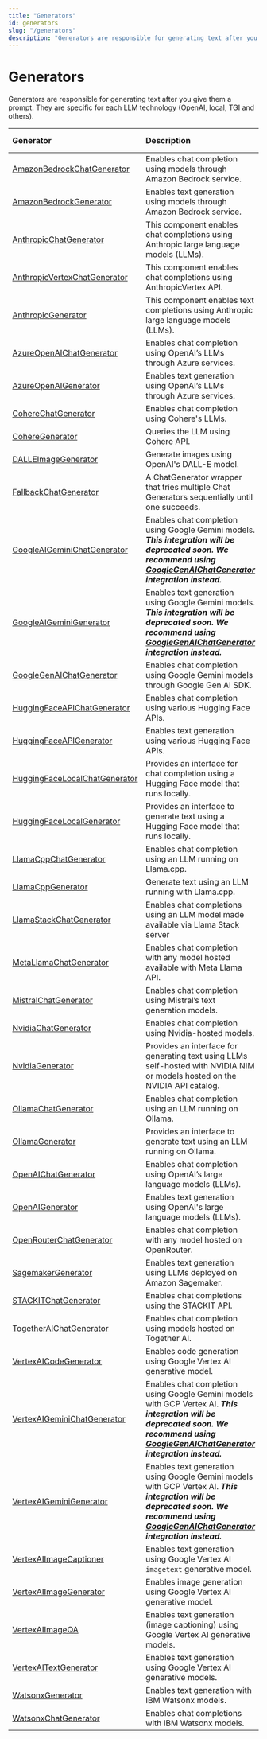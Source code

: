 ```yaml
---
title: "Generators"
id: generators
slug: "/generators"
description: "Generators are responsible for generating text after you give them a prompt. They are specific for each LLM technology (OpenAI, local, TGI and others)."
---
```


# Generators

Generators are responsible for generating text after you give them a prompt. They are specific for each LLM technology (OpenAI, local, TGI and others).

| Generator                                                            | Description                                                                                                                                                                                                              | Streaming Support |
| :------------------------------------------------------------------- | :----------------------------------------------------------------------------------------------------------------------------------------------------------------------------------------------------------------------- | :---------------- |
| [AmazonBedrockChatGenerator](/docs/amazonbedrockchatgenerator)       | Enables chat completion using models through Amazon Bedrock service.                                                                                                                                                     | ✅                 |
| [AmazonBedrockGenerator](/docs/amazonbedrockgenerator)               | Enables text generation using models through Amazon Bedrock service.                                                                                                                                                     | ✅                 |
| [AnthropicChatGenerator](doc:anthropicchatgenerator)                 | This component enables chat completions using Anthropic large language models (LLMs).                                                                                                                                    | ✅                 |
| [AnthropicVertexChatGenerator](doc:anthropicvertexchatgenerator)     | This component enables chat completions using AnthropicVertex API.                                                                                                                                                       | ✅                 |
| [AnthropicGenerator](doc:anthropicgenerator)                         | This component enables text completions using Anthropic large language models (LLMs).                                                                                                                                    | ✅                 |
| [AzureOpenAIChatGenerator](/docs/azureopenaichatgenerator)           | Enables chat completion using OpenAI’s LLMs through Azure services.                                                                                                                                                      | ✅                 |
| [AzureOpenAIGenerator](/docs/azureopenaigenerator)                   | Enables text generation using OpenAI’s LLMs through Azure services.                                                                                                                                                      | ✅                 |
| [CohereChatGenerator](/docs/coherechatgenerator)                     | Enables chat completion using Cohere's LLMs.                                                                                                                                                                             | ✅                 |
| [CohereGenerator](/docs/coheregenerator)                             | Queries the LLM using Cohere API.                                                                                                                                                                                        | ✅                 |
| [DALLEImageGenerator](doc:dalleimagegenerator)                       | Generate images using OpenAI's DALL-E model.                                                                                                                                                                             | ❌                 |
| [FallbackChatGenerator](doc:fallbackchatgenerator)                   | A ChatGenerator wrapper that tries multiple Chat Generators sequentially until one succeeds.                                                                                                                             | ✅                 |
| [GoogleAIGeminiChatGenerator](/docs/googleaigeminichatgenerator)     | Enables chat completion using Google Gemini models. **_This integration will be deprecated soon. We recommend using [GoogleGenAIChatGenerator](doc:googlegenaichatgenerator) integration instead._**                     | ✅                 |
| [GoogleAIGeminiGenerator](/docs/googleaigeminigenerator)             | Enables text generation using Google Gemini models. **_This integration will be deprecated soon. We recommend using [GoogleGenAIChatGenerator](doc:googlegenaichatgenerator)  integration instead._**                    | ✅                 |
| [GoogleGenAIChatGenerator](doc:googlegenaichatgenerator)             | Enables chat completion using Google Gemini models through Google Gen AI SDK.                                                                                                                                            | ✅                 |
| [HuggingFaceAPIChatGenerator](/docs/huggingfaceapichatgenerator)     | Enables chat completion using various Hugging Face APIs.                                                                                                                                                                 | ✅                 |
| [HuggingFaceAPIGenerator](/docs/huggingfaceapigenerator)             | Enables text generation using various Hugging Face APIs.                                                                                                                                                                 | ✅                 |
| [HuggingFaceLocalChatGenerator](/docs/huggingfacelocalchatgenerator) | Provides an interface for chat completion using a Hugging Face model that runs locally.                                                                                                                                  | ✅                 |
| [HuggingFaceLocalGenerator](/docs/huggingfacelocalgenerator)         | Provides an interface to generate text using a Hugging Face model that runs locally.                                                                                                                                     | ✅                 |
| [LlamaCppChatGenerator](doc:llamacppchatgenerator)                   | Enables chat completion using an LLM running on Llama.cpp.                                                                                                                                                               | ❌                 |
| [LlamaCppGenerator](/docs/llamacppgenerator)                         | Generate text using an LLM running with Llama.cpp.                                                                                                                                                                       | ❌                 |
| [LlamaStackChatGenerator](doc:googlegenaichatgenerator-copy)         | Enables chat completions using an LLM model made available via Llama Stack server                                                                                                                                        | ✅                 |
| [MetaLlamaChatGenerator](doc:metallamachatgenerator)                 | Enables chat completion with any model hosted available with Meta Llama API.                                                                                                                                             | ✅                 |
| [MistralChatGenerator](/docs/mistralchatgenerator)                   | Enables chat completion using Mistral’s text generation models.                                                                                                                                                          | ✅                 |
| [NvidiaChatGenerator](doc:nvidiachatgenerator)                       | Enables chat completion using Nvidia-hosted models.                                                                                                                                                                      | ✅                 |
| [NvidiaGenerator](/docs/nvidiagenerator)                             | Provides an interface for generating text using LLMs self-hosted with NVIDIA NIM or models hosted on the NVIDIA API catalog.                                                                                             | ❌                 |
| [OllamaChatGenerator](/docs/ollamachatgenerator)                     | Enables chat completion using an LLM running on Ollama.                                                                                                                                                                  | ✅                 |
| [OllamaGenerator](/docs/ollamagenerator)                             | Provides an interface to generate text using an LLM running on Ollama.                                                                                                                                                   | ✅                 |
| [OpenAIChatGenerator](/docs/openaichatgenerator)                     | Enables chat completion using OpenAI’s large language models (LLMs).                                                                                                                                                     | ✅                 |
| [OpenAIGenerator](/docs/openaigenerator)                             | Enables text generation using OpenAI's large language models (LLMs).                                                                                                                                                     | ✅                 |
| [OpenRouterChatGenerator](doc:openrouterchatgenerator)               | Enables chat completion with any model hosted on OpenRouter.                                                                                                                                                             | ✅                 |
| [SagemakerGenerator](/docs/SagemakerGenerator)                       | Enables text generation using LLMs deployed on Amazon Sagemaker.                                                                                                                                                         | ❌                 |
| [STACKITChatGenerator](doc:stackitchatgenerator)                     | Enables chat completions using the STACKIT API.                                                                                                                                                                          | ✅                 |
| [TogetherAIChatGenerator](/docs/togetheraichatgenerator)               | Enables chat completion using models hosted on Together AI.                                                                                                                                                              | ✅                 |
| [VertexAICodeGenerator](/docs/vertexaicodegenerator)                 | Enables code generation using Google Vertex AI generative model.                                                                                                                                                         | ❌                 |
| [VertexAIGeminiChatGenerator](/docs/vertexaigeminichatgenerator)     | Enables chat completion using Google Gemini models with GCP Vertex AI. **_This integration will be deprecated soon. We recommend using [GoogleGenAIChatGenerator](doc:googlegenaichatgenerator)  integration instead._** | ✅                 |
| [VertexAIGeminiGenerator](/docs/vertexaigeminigenerator)             | Enables text generation using Google Gemini models with GCP Vertex AI. **_This integration will be deprecated soon. We recommend using [GoogleGenAIChatGenerator](doc:googlegenaichatgenerator)  integration instead._** | ✅                 |
| [VertexAIImageCaptioner](/docs/vertexaiimagecaptioner)               | Enables text generation using Google Vertex AI `imagetext` generative model.                                                                                                                                             | ❌                 |
| [VertexAIImageGenerator](/docs/vertexaiimagegenerator)               | Enables image generation using Google Vertex AI generative model.                                                                                                                                                        | ❌                 |
| [VertexAIImageQA](/docs/vertexaiimageqa)                             | Enables text generation (image captioning) using Google Vertex AI generative models.                                                                                                                                     | ❌                 |
| [VertexAITextGenerator](/docs/vertexaitextgenerator)                 | Enables text generation using Google Vertex AI generative models.                                                                                                                                                        | ❌                 |
| [WatsonxGenerator](doc:watsonxgenerator)                             | Enables text generation with IBM Watsonx models.                                                                                                                                                                         | ✅                 |
| [WatsonxChatGenerator](doc:watsonxchatgenerator)                     | Enables chat completions with IBM Watsonx models.                                                                                                                                                                        | ✅                 |
